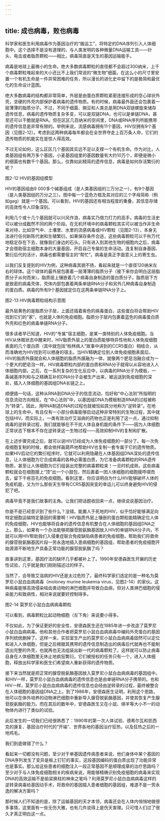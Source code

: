 ```yaml
---
---
---
```

title: 成也病毒，败也病毒
---




科学家和医生利用病毒作为基因治疗的“搬运工”，将特定的DNA序列引入人体细胞中。这个选择不是没有道理的，与人类发明的各种微量DNA运输工具——针头、电击或者脂质颗粒——相比，病毒简直是天生的基因运输能手。

病毒是地球上最微小的生命。绝大多数病毒颗粒的直径都不会超过300纳米，上千个病毒颗粒堆起来的大小还比不上我们常说的“微生物”细菌。在这么小的尺寸里安置一个有机生命是一件异常困难的任务，所以漫长的进化史中留下的是极简和最优化的生命设计蓝图。

绝大多数病毒的结构都非常简单，外层是由蛋白质颗粒紧密连接形成的空心球状外壳，坚硬的外壳内部保护着病毒的遗传物质。有的时候，病毒最外面还会包裹着一层薄薄的脂质分子。不过，不同于细菌、豌豆和人类总是用DNA双链螺旋来储存遗传信息，病毒的遗传物质复杂多变，可以是双链DNA，也可以是单链DNA，甚至还可以干脆就是RNA。但在区区几百纳米的空间里，DNA或RNA序列所能携带的遗传信息是非常有限的。举例来说，流感病毒拥有11个基因，HIV仅拥有9个基因（见图2-12）。考虑到这两种病毒每年都会在全世界夺走上百万条人命，它们的遗传物质的机能实在是惊人得高效。

不过无论如何，这么区区几个基因其实远不足以支撑一个有机生命。作为对比，人类基因组有两万多个基因，小麦基因组里的基因数量有大约10万个，即便是微小的细菌也有数千个基因。那么，仅靠如此精简的遗传信息，病毒是如何存活繁衍的呢？

图2-12 HIV的基因组模型

HIV的基因组由9 000多个碱基组成（是人类基因组的三万分之一），有9个基因（是人类基因组的万分之三）。图中每一个蓝色方框及其对应的三个字母简称（例如gag）就是一个基因。可以看到，HIV的基因还有相当程度的重叠，其信息存储的高效性令人印象深刻。



利用几个或十几个基因就可以兴风作浪，病毒实乃借力打力的高手。病毒的生活史可以被分成截然不同的两个阶段。在无机环境中的病毒颗粒其实可以被当作非生命来对待，比如空气中、土壤里、水里的流感病毒或HIV颗粒（见图2-13），本身无法进行任何新陈代谢和生殖繁衍。如果保存条件合适，这些病毒颗粒可以千秋万代地稳定存在下去，就像我们身边的石头。只有进入到其他生物的细胞内之后，病毒才会借助宿主细胞本身的大量基因，开启自己专属的生命活动。连复制自身基因、繁衍后代的活计，病毒也都需要宿主的“帮忙”。病毒是真正字面意义上的寄生虫。

以我们反复提到的HIV为例，这种病毒其貌不扬，看起来就是一个直径120纳米左右的球体。这个球体的最外层包裹着一层薄薄的脂质分子（接下来你会明白这层脂质分子从何而来）。脂质层上镶嵌着几个病毒自身制造的蛋白质分子。脂质层下方是致密的病毒壳体，壳体内部包裹着两条单链RNA分子和另外几种病毒自身制造的蛋白质。病毒的所有9个基因就定位在这两条单链RNA分子上。

图2-13 HIV病毒颗粒结构示意图

最外层黄色的是脂质分子层，上面还插着紫色的病毒蛋白，这些蛋白将会帮助HIV找到它们的“家”，也就是人体的免疫细胞。脂质分子层内包裹着蓝色的病毒蛋白质外壳和红色的病毒单链RNA分子。



很多读者早已知道，HIV的“专属”宿主细胞，是某一类特别的人体免疫细胞。当HIV从休眠状态中醒来时，HIV脂质外层上的蛋白质能够特异性地和人体免疫细胞表面的几个蛋白质（其中就包括“柏林病人”故事中讲到的CCR5蛋白）相结合，从而准确地为HIV找到可以栖身的宿主。当HIV精确定位到人体免疫细胞表面后，HIV的脂质外膜就会和人体细胞的脂质外膜融为一体，就像两个肥皂泡融合成为一个更大的肥皂泡一样。HIV病毒颗粒内部的蛋白质和RNA分子就得以从容地进入人体细胞内部。之后，在一系列复杂的生化反应中，以病毒的RNA分子为模板，一条碱基序列和与之精确互补的DNA分子会被生产出来，被运送到免疫细胞的深处，插入人体细胞的基因组DNA长链之上。

顺便插一句话，这种从RNA到DNA分子的信息流动，恰好和“中心法则”所指明的信息流动方向相反。在“中心法则”中，以基因组DNA为模板制造RNA的过程被称为“转录”。因此，用RNA制造DNA的过程也就被恰如其分地称为“逆转录”。在地球上的生命中，有且仅有一小部分病毒能够启动这种非常特别的生物过程，其中就包括HIV。而实际上，一类有效治疗艾滋病的药物也正是利用了这一点，通过抑制病毒的逆转录过程，我们就能够在不干扰人体自身机能的条件下——因为人体细胞正常状态下根本不存在逆转录这一生物过程——高效抑制HIV的复制和扩散。

在上述步骤完成之后，就可以说HIV已经成为人体免疫细胞的一部分了。每一次免疫细胞复制的时候，都会依样画葫芦地帮助HIV也复制一套专属于它的遗传物质。如果HIV启动它的繁衍程序时，它就可以利用隐藏在人体基因组DNA深处的遗传信息，让人体细胞为它合成病毒的各种必需蛋白质，为它准备病毒颗粒的RNA遗传物质，甚至让人体细胞为它们组装出完整的病毒颗粒来！一旦时机成熟，这些病毒颗粒就会在细胞膜上“顶”出一个小鼓包，然后裹着一团人体细胞的细胞膜呼啸而去，留下千疮百孔的免疫细胞。看到这里，你应该明白为什么HIV能够破坏人体的免疫机能，又为什么那些天生带有CCR5基因突变的幸运儿可以终身避免HIV的侵犯了吧。

病毒毕竟不是我们故事的主角。让我们把话题收回来一点，继续说说基因治疗。

你是不是已经意识到了些什么？没错。能置人于死地的HIV，似乎恰好能够满足向特定细胞运输特定基因的需要啊！HIV脂质外层上镶嵌的蛋白颗粒能精确定位人体的免疫细胞，HIV也能够将自身的遗传信息有机整合在人体细胞的基因组DNA之上。那么，如果有一个办法能够把腺苷脱氨酶基因放入HIV的单链RNA分子内，不就可以用HIV帮助我们入侵重症联合免疫缺陷病患者的免疫细胞，帮助我们将救命的腺苷脱氨酶基因片段一劳永逸地插入患病细胞的基因组，帮助患者的免疫细胞开始源源不断地生产具备正常功能的腺苷脱氨酶了吗？

故事讲到这里，基因疗法的缺环几乎都被补上了。1990年安德森医生开展的历史性试验，几乎就是我们刚刚描述过的样子。

当然了，会导致艾滋病的HIV还是太过危险了。最终科学家们选定的是一种名为莫罗尼小鼠白血病病毒（moloney murine leukemia virus，见图2-14）的家伙。这种病毒能够高效侵染啮齿类动物的淋巴细胞并导致白血病，但对人类淋巴细胞的侵染能力和致病性，相对来说就要好控制得多。

图2-14 莫罗尼小鼠白血病病毒颗粒

可以看到，病毒颗粒比起动物细胞（左下角）来说要小得多。



不仅如此，为了保证更好的安全性，安德森医生还在1985年进一步改造了莫罗尼小鼠白血病病毒。他和其他合作者把莫罗尼小鼠白血病病毒中编码外壳蛋白的基因序列统统删掉了。这样一来，实验室生产出的莫罗尼小鼠白血病病毒固然可以定位和进入人体细胞，但是之后根据其携带的遗传信息制造出的病毒后代就再也不能制造出完整的外壳，也就再也无法组装出新一代的病毒颗粒了。这样就可以防止病毒自身在人体细胞里无休止地疯狂繁衍。它们被授权的任务只有一个，进入人体细胞，释放出科学家和医生们希望病人重新获得的遗传物质。

接下来当然就是把正常的腺苷脱氨酶基因放入莫罗尼小鼠白血病病毒的基因组中。和HIV一样，莫罗尼小鼠白血病病毒的遗传信息也是由单链RNA分子携带的。也和HIV一样，莫罗尼小鼠白血病病毒的遗传信息也会经由逆转录的过程，最终被整合在人体细胞的基因组DNA之上。到了1986年，安德森医生证明，利用这个思路，他可以在体外培养的动物淋巴细胞中重新导入腺苷脱氨酶基因，并使其恢复产生腺苷脱氨酶的能力。而在其后的数年中，安德森医生又在小鼠、绵羊等大小不一的动物体内进行了类似的试验。

此后发生的一切我们已经很熟悉了：1990年的第一次人体试验、德希尔瓦和凯西克的康复、基因治疗时代的“开端”、世界各地的基因治疗狂热，以及狂热之后的一地鸡毛。

我们到底做错了什么？

看起来一切都没有问题，至少对于单基因遗传病患者来说，他们身体中某个基因的DNA序列发生了变异是板上钉钉的事实，这段基因编码的蛋白质出现了功能异常也是事实。那么给这些患者的细胞注入一段正常基因不是顺理成章的治疗思路吗？至少对于与人体免疫细胞相关的疾病来说，用能够精确识别免疫细胞的病毒来实现DNA的高效运输不是偷梁换柱的神来之笔吗？利用莫罗尼小鼠白血病病毒这样的逆转录病毒给基因动手术，将救命的基因插入患者细胞的基因组，难道不是一劳永逸的解决方案吗？

那时候人们不知道的是，除了运输基因的天才本领，病毒还会在人体内悄悄地做很多事情，这里面有一些无伤大雅，也有几件说得上是伤天害理。只可惜人们过了很久才真正明白这一点。